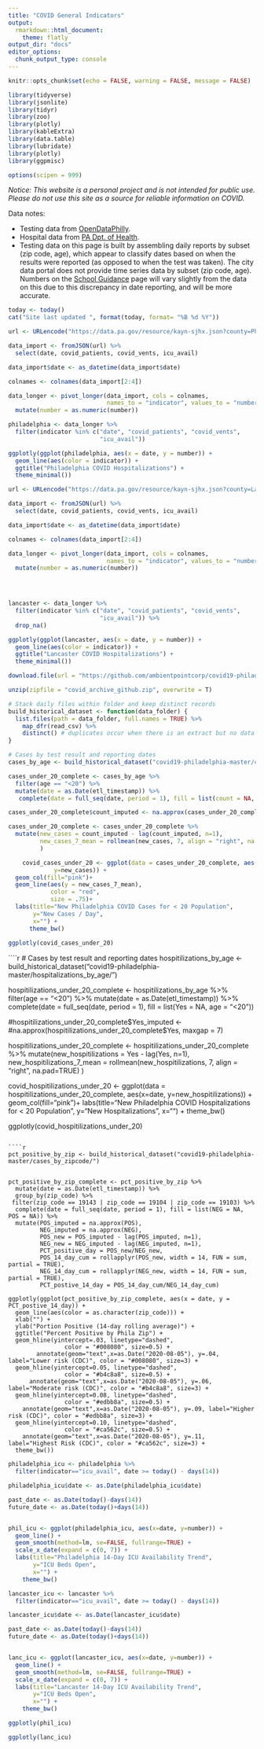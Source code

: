 ```yaml
---
title: "COVID General Indicators"
output:
  rmarkdown::html_document:
    theme: flatly
output_dir: "docs"
editor_options: 
  chunk_output_type: console
---
```


```r
knitr::opts_chunk$set(echo = FALSE, warning = FALSE, message = FALSE)

library(tidyverse)
library(jsonlite)
library(tidyr)
library(zoo)
library(plotly)
library(kableExtra)
library(data.table)
library(lubridate)
library(plotly)
library(ggpmisc)

options(scipen = 999) 
```

*Notice: This website is a personal project and is not intended for public use. Please do not use this site as a source for reliable information on COVID.*

Data notes: 

* Testing data from [OpenDataPhilly](https://www.opendataphilly.org/dataset/covid-cases).
* Hospital data from [PA Dpt. of Health](https://data.pa.gov/Health/Coronavirus-COVID-19-Department-of-Health-Website/98pd-gs2r).
* Testing data on this page is built by assembling daily reports by subset (zip code, age), which appear to classify dates based on when the results were reported (as opposed to when the test was taken). The city data portal does not provide time series data by subset (zip code, age). Numbers on the [School Guidance](https://jlehman01.github.io/COVID_R_Status/covid_status.html) page will vary slightly from the data on this due to this discrepancy in date reporting, and will be more accurate.


```r

today <- today()
cat("Site last updated ", format(today, format= "%B %d %Y"))
```


```r

url <- URLencode("https://data.pa.gov/resource/kayn-sjhx.json?county=Philadelphia")

data_import <- fromJSON(url) %>% 
  select(date, covid_patients, covid_vents, icu_avail)

data_import$date <- as_datetime(data_import$date)

colnames <- colnames(data_import[2:4])

data_longer <- pivot_longer(data_import, cols = colnames, 
                            names_to = "indicator", values_to = "number") %>%
  mutate(number = as.numeric(number))

```


```r

philadelphia <- data_longer %>% 
  filter(indicator %in% c("date", "covid_patients", "covid_vents", 
                          "icu_avail"))

ggplotly(ggplot(philadelphia, aes(x = date, y = number)) + 
  geom_line(aes(color = indicator)) +
  ggtitle("Philadelphia COVID Hospitalizations") +
  theme_minimal())
```

```r

url <- URLencode("https://data.pa.gov/resource/kayn-sjhx.json?county=Lancaster")

data_import <- fromJSON(url) %>% 
  select(date, covid_patients, covid_vents, icu_avail)

data_import$date <- as_datetime(data_import$date)

colnames <- colnames(data_import[2:4])

data_longer <- pivot_longer(data_import, cols = colnames, 
                            names_to = "indicator", values_to = "number") %>%
  mutate(number = as.numeric(number))


           
```

```r

lancaster <- data_longer %>% 
  filter(indicator %in% c("date", "covid_patients", "covid_vents", 
                          "icu_avail")) %>% 
  drop_na()

ggplotly(ggplot(lancaster, aes(x = date, y = number)) + 
  geom_line(aes(color = indicator)) +
  ggtitle("Lancaster COVID Hospitalizations") +
  theme_minimal())
```

```r

download.file(url = "https://github.com/ambientpointcorp/covid19-philadelphia/archive/master.zip", destfile = "covid_archive_github.zip")

unzip(zipfile = "covid_archive_github.zip", overwrite = T)

# Stack daily files within folder and keep distinct records
build_historical_dataset <- function(data_folder) {
  list.files(path = data_folder, full.names = TRUE) %>%
    map_dfr(read_csv) %>%
    distinct() # duplicates occur when there is an extract but no data update
}

# Cases by test result and reporting dates
cases_by_age <- build_historical_dataset("covid19-philadelphia-master/cases_by_age/")

cases_under_20_complete <- cases_by_age %>% 
  filter(age == "<20") %>% 
  mutate(date = as.Date(etl_timestamp)) %>% 
   complete(date = full_seq(date, period = 1), fill = list(count = NA, age = "<20"))

cases_under_20_complete$count_imputed <- na.approx(cases_under_20_complete$count, maxgap = 7)

cases_under_20_complete <- cases_under_20_complete %>% 
  mutate(new_cases = count_imputed - lag(count_imputed, n=1),
         new_cases_7_mean = rollmean(new_cases, 7, align = "right", na.pad=TRUE)
         )

    covid_cases_under_20 <- ggplot(data = cases_under_20_complete, aes(x=date,
             y=new_cases)) +
  geom_col(fill="pink")+
  geom_line(aes(y = new_cases_7_mean), 
            color = "red", 
            size = .75)+
  labs(title="New Philadelphia COVID Cases for < 20 Population",
       y="New Cases / Day",
       x="") +
      theme_bw()
  
ggplotly(covid_cases_under_20)


```


````r

# Cases by test result and reporting dates
hospitilizations_by_age <- build_historical_dataset("covid19-philadelphia-master/hospitalizations_by_age/")

hospitilizations_under_20_complete <- hospitilizations_by_age %>% 
  filter(age == "<20") %>% 
  mutate(date = as.Date(etl_timestamp)) %>% 
   complete(date = full_seq(date, period = 1), fill = list(Yes = NA, age = "<20"))

#hospitilizations_under_20_complete$Yes_imputed <- #na.approx(hospitilizations_under_20_complete$Yes, maxgap = 7)

hospitilizations_under_20_complete <- hospitilizations_under_20_complete %>% 
  mutate(new_hospitilizations = Yes - lag(Yes, n=1),
         new_hospitilizations_7_mean = rollmean(new_hospitilizations, 7, align = "right", na.pad=TRUE)
         )

covid_hospitilizations_under_20 <- ggplot(data = hospitilizations_under_20_complete, aes(x=date,
             y=new_hospitilizations)) +
  geom_col(fill="pink")+
  labs(title="New Philadelphia COVID Hospitalizations for < 20 Population",
       y="New Hospitalizations",
       x="") +
      theme_bw()
  
ggplotly(covid_hospitilizations_under_20)

```

````r

pct_positive_by_zip <- build_historical_dataset("covid19-philadelphia-master/cases_by_zipcode/")


pct_positive_by_zip_complete <- pct_positive_by_zip %>% 
  mutate(date = as.Date(etl_timestamp)) %>% 
  group_by(zip_code) %>% 
 filter(zip_code == 19143 | zip_code == 19104 | zip_code == 19103) %>% 
  complete(date = full_seq(date, period = 1), fill = list(NEG = NA, POS = NA)) %>%
  mutate(POS_imputed = na.approx(POS),
         NEG_imputed = na.approx(NEG),
         POS_new = POS_imputed - lag(POS_imputed, n=1),
         NEG_new = NEG_imputed - lag(NEG_imputed, n=1),
         PCT_positive_day = POS_new/NEG_new,
         POS_14_day_cum = rollapplyr(POS_new, width = 14, FUN = sum, partial = TRUE),
         NEG_14_day_cum = rollapplyr(NEG_new, width = 14, FUN = sum, partial = TRUE),
         PCT_postive_14_day = POS_14_day_cum/NEG_14_day_cum)

ggplotly(ggplot(pct_positive_by_zip_complete, aes(x = date, y = PCT_postive_14_day)) + 
  geom_line(aes(color = as.character(zip_code))) +
  xlab("") +
  ylab("Portion Positive (14-day rolling average)") +
  ggtitle("Percent Positive by Phila Zip") +
  geom_hline(yintercept=.03, linetype="dashed", 
                color = "#008080", size=0.5) +
        annotate(geom="text",x=as.Date("2020-08-05"), y=.04, label="Lower risk (CDC)", color = "#008080", size=3) +
  geom_hline(yintercept=0.05, linetype="dashed", 
                color = "#b4c8a8", size=0.5) +
      annotate(geom="text",x=as.Date("2020-08-05"), y=.06, label="Moderate risk (CDC)", color = "#b4c8a8", size=3) +
  geom_hline(yintercept=0.08, linetype="dashed", 
                color = "#edbb8a", size=0.5) +
    annotate(geom="text",x=as.Date("2020-08-05"), y=.09, label="Higher risk (CDC)", color = "#edbb8a", size=3) +
  geom_hline(yintercept=0.10, linetype="dashed", 
                color = "#ca562c", size=0.5) +
    annotate(geom="text",x=as.Date("2020-08-05"), y=.11, label="Highest Risk (CDC)", color = "#ca562c", size=3) +
  theme_bw())

```


```r

philadelphia_icu <- philadelphia %>% 
  filter(indicator=="icu_avail", date >= today() - days(14))

philadelphia_icu$date <- as.Date(philadelphia_icu$date)

past_date <- as.Date(today()-days(14))
future_date <- as.Date(today()+days(14))


phil_icu <- ggplot(philadelphia_icu, aes(x=date, y=number)) +
  geom_line() + 
  geom_smooth(method=lm, se=FALSE, fullrange=TRUE) +
  scale_x_date(expand = c(0, 7)) +  
  labs(title="Philadelphia 14-Day ICU Availability Trend",
       y="ICU Beds Open",
       x="") +
    theme_bw()

lancaster_icu <- lancaster %>% 
  filter(indicator=="icu_avail", date >= today() - days(14))

lancaster_icu$date <- as.Date(lancaster_icu$date)

past_date <- as.Date(today()-days(14))
future_date <- as.Date(today()+days(14))


lanc_icu <- ggplot(lancaster_icu, aes(x=date, y=number)) +
  geom_line() + 
  geom_smooth(method=lm, se=FALSE, fullrange=TRUE) +
  scale_x_date(expand = c(0, 7)) +  
  labs(title="Lancaster 14-Day ICU Availability Trend",
       y="ICU Beds Open",
       x="") +
    theme_bw()

ggplotly(phil_icu)

ggplotly(lanc_icu)

```

